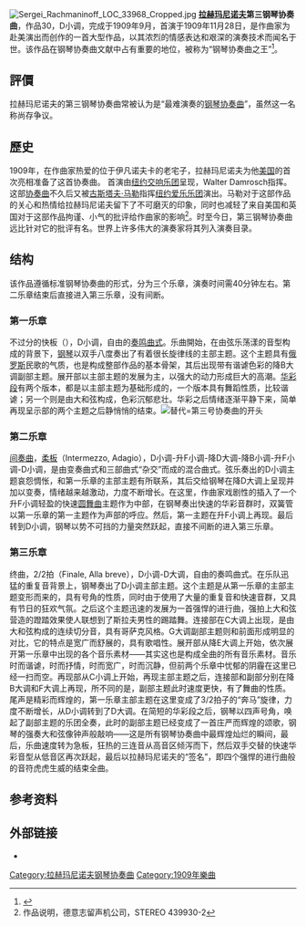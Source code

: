 [[File:Sergei_Rachmaninoff_LOC_33968_Cropped.jpg|thumb]]
'''[[拉赫玛尼诺夫|拉赫玛尼诺夫]]第三钢琴协奏曲'''，作品30，D小调，完成于1909年9月，首演于1909年11月28日，是作曲家为赴美演出而创作的一首大型作品，以其浓烈的情感表达和艰深的演奏技术而闻名于世。该作品在钢琴协奏曲文献中占有重要的地位，被称为“钢琴协奏曲之王”<ref>{{Cite book|title=牛津简明音乐词典（第4版）|last=迈克尔·肯尼迪, 乔伊斯·布尔恩 编, 唐其竞等 译|publisher=人民音乐出版社|year=2002|isbn=7-103-02586-X|location=北京}}</ref>。

==評價==
拉赫玛尼诺夫的第三钢琴协奏曲常被认为是“最难演奏的[[钢琴协奏曲|钢琴协奏曲]]”，虽然这一名称尚存争议。{{cn|就连作曲家本人拉赫玛尼诺夫也为这部作品的难度目瞪口呆。他曾说：“这部作品是为[[大象|大象]]写的。”}}

==歷史==
1909年，在作曲家热爱的位于伊凡诺夫卡的老宅子，拉赫玛尼诺夫为他[[美国|美国]]的首次亮相准备了这首协奏曲。
首演由[[纽约交响乐团|纽约交响乐团]]呈现，Walter Damrosch指挥。这部[[协奏曲|协奏曲]]不久后又被[[古斯塔夫·马勒|古斯塔夫·马勒]]指挥[[纽约爱乐乐团|纽约爱乐乐团]]演出。马勒对于这部作品的关心和热情给拉赫玛尼诺夫留下了不可磨灭的印象，同时也减轻了来自美国和英国对于这部作品拘谨、小气的批评给作曲家的影响<ref>作品说明，德意志留声机公司，STEREO 439930-2</ref>。时至今日，第三钢琴协奏曲远比针对它的批评有名。世界上许多伟大的演奏家将其列入演奏目录。

== 结构 ==
{{external media
| topic  = [[弗拉基米尔·阿什肯纳齐|弗拉基米尔·阿什肯纳齐]]演奏，[[安德烈·普列文|安德烈·普列文]]指挥[[伦敦交响乐团|伦敦交响乐团]]
| audio1 = [https://www.youtube.com/watch?v=oTIso1m4Zmg I. Allegro ma non tanto]
| audio2 = [https://www.youtube.com/watch?v=SfiSFjXaxfA II. Intermezzo (Adagio)]
| audio3 = [https://www.youtube.com/watch?v=kMSl1HuTOq8 III. Finale (Alla breve)]
}}
该作品遵循标准钢琴协奏曲的形式，分为三个乐章，演奏时间需40分钟左右。第二乐章结束后直接进入第三乐章，没有间断。

=== 第一乐章 ===
不过分的快板（{{lang|la|Allegro ma non tanto}}），D小调，自由的[[奏鸣曲式|奏鸣曲式]]。乐曲開始，在由弦乐荡漾的音型构成的背景下，[[钢琴|钢琴]]以双手八度奏出了有着很长旋律线的主部主题。这个主题具有[[俄罗斯|俄罗斯]]民歌的气质，也是构成整部作品的基本骨架，其后出现带有谐谑色彩的降B大调副部主题。展开部以主部主题的发展为主，以强大的动力形成巨大的高潮。[[华彩段|华彩段]]有两个版本，都是以主部主题为基础形成的，一个版本具有舞蹈性质，比较谐谑；另一个则是由大和弦构成，色彩沉郁悲壮。华彩之后情绪逐渐平静下来，简单再现呈示部的两个主题之后静悄悄的结束。[[File:Rach3_Beginning.jpg|替代=第三号协奏曲的开头]]

=== 第二乐章 ===
[[间奏曲|间奏曲]]，[[柔板|柔板]]（Intermezzo, Adagio），D小调-升F小调-降D大调-降B小调-升F小调-D小调，是由变奏曲式和三部曲式“杂交”而成的混合曲式。弦乐奏出的D小调主题哀怨惆怅，和第一乐章的主部主题有所联系，其后交给钢琴在降D大调上呈现并加以变奏，情绪越来越激动，力度不断增长。在这里，作曲家戏剧性的插入了一个升F小调轻盈的快速[[圆舞曲|圆舞曲]]主题作为中部，在钢琴奏出快速的华彩音群时，双簧管以第一乐章的第一主题作为声部的呼应。然后，第一主题在升F小调上再现。最后转到D小调，钢琴以势不可挡的力量突然跃起，直接不间断的进入第三乐章。

=== 第三乐章 ===
终曲，2/2拍（Finale, Alla breve），D小调-D大调，自由的奏鸣曲式。在乐队迅猛的重复音背景上，钢琴奏出了D小调主部主题。这个主题是从第一乐章的主部主题变形而来的，具有号角的性质，同时由于使用了大量的重复音和快速音群，又具有节日的狂欢气氛。之后这个主题迅速的发展为一首强悍的进行曲，强拍上大和弦营造的蹬踏效果使人联想到了斯拉夫男性的踢踏舞。连接部在C大调上出现，是由大和弦构成的连续切分音，具有哥萨克风格。G大调副部主题则和前面形成明显的对比，它的特点是宽广而舒展的，具有歌唱性。展开部从降E大调上开始，依次展开第一乐章中出现的各个音乐素材——其实这也是构成全曲的所有音乐素材。音乐时而谐谑，时而抒情，时而宽广，时而沉静，但前两个乐章中忧郁的阴霾在这里已经一扫而空。再现部从C小调上开始，再现主部主题之后，连接部和副部分别在降B大调和F大调上再现，所不同的是，副部主题此时速度更快，有了舞曲的性质。尾声是精彩而辉煌的，第一乐章主部主题在这里变成了3/2拍子的“奔马”旋律，力度不断增长，从D小调转到了D大调。在简短的华彩段之后，钢琴以四声号角，唤起了副部主题的乐团全奏，此时的副部主题已经变成了一首庄严而辉煌的颂歌，钢琴的强奏大和弦像钟声般敲响——这是所有钢琴协奏曲中最辉煌灿烂的瞬间，最后，乐曲速度转为急板，狂热的三连音从高音区倾泻而下，然后双手交替的快速华彩音型从低音区再次跃起，最后以拉赫玛尼诺夫的“签名”，即四个强悍的进行曲般的音符虎虎生威的结束全曲。

==参考资料==
{{reflist}}

==外部链接==
*{{IMSLP|work=Piano Concerto No.3, Op.30 (Rachmaninoff, Sergei)|cname=拉赫玛尼诺夫第三钢琴协奏曲}}
{{Authority control}}

{{DEFAULTSORT:Piano Concerto No.3 (Rachmaninoff)}}

[[Category:拉赫玛尼诺夫钢琴协奏曲|Category:拉赫玛尼诺夫钢琴协奏曲]]
[[Category:1909年樂曲|Category:1909年樂曲]]